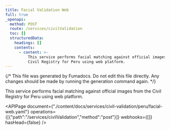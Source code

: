 ```yaml
---
title: Facial Validation Web
full: true
_openapi:
  method: POST
  route: /services/civilValidation
  toc: []
  structuredData:
    headings: []
    contents:
      - content: >-
          This service performs facial matching against official images from the
          Civil Registry for Peru using web platform.
---
```


{/* This file was generated by Fumadocs. Do not edit this file directly. Any changes should be made by running the generation command again. */}

This service performs facial matching against official images from the Civil Registry for Peru using web platform.

<APIPage document={"./content/docs/services/civil-validation/peru/facial-web.yaml"} operations={[{"path":"/services/civilValidation","method":"post"}]} webhooks={[]} hasHead={false} />